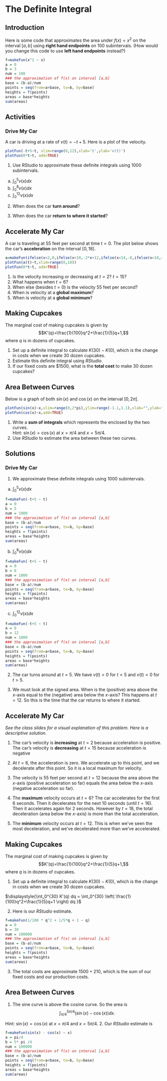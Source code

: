 # The Definite Integral

## Introduction

Here is some code that approximates the area under $f(x)=x^2$ on the interval $[a,b]$ using **right hand endpoints** on 100 subintervals. (How would you change this code to use **left hand endpoints** instead?)

```r
f=makeFun(x^2 ~ x)
a = 0
b = 3
num = 100
### the approximation of f(x) on interval [a,b]
base = (b-a)/num
points = seq(from=a+base, to=b, by=base)
heights = f(points)
areas = base*heights
sum(areas)
```

## Activities

### Drive My Car

A car is driving at a rate of $v(t)=-t+5$. Here is a plot of the velocity.

```r
plotFun(-t+5~t, xlim=range(0,12),xlab='t',ylab='v(t)')
plotFun(0*t~t, add=TRUE)
```


1. Use RStudio to approximate these definite integrals using 1000 subintervals.
  a. $\displaystyle{\int_0^5 v(x)dx}$
  b. $\displaystyle{\int_0^8 v(x)dx}$
  c. $\displaystyle{\int_0^{12} v(x)dx}$

2. When does the car **turn around**? 

3. When does the car **return to where it started**? 


## Accelerate My Car

A car is traveling at 55 feet per second at time $t=0$. The plot below shows the car's **acceleration** on the interval $[0,18]$.

```r
a=makeFun(ifelse(x<2,8,ifelse(x<10,-2*x+12,ifelse(x<14,-8,ifelse(x<18,4*x-64,8))))~x)
plotFun(a(t)~t,xlim=range(0,18))
plotFun(0*t~t, add=TRUE)
```

1. Is the velocity increasing or decreasing at $t=2$? $t=15$? 
2. What happens when $t=6$?
3. When else (besides $t=0$) is the velocity 55 feet per second?
4. When is velocity at a **global maximum**? 
5. When is velocity at a **global minimum**? 





## Making Cupcakes

The marginal cost of making cupcakes is given by $$K'(q)=\frac{1}{100}q^2+\frac{1}{5}q+1,$$ 
where $q$ is in dozens of cupcakes. 

1. Set up a definite integral to calculate $K(30)-K(0)$, which is the change in costs when we create 30 dozen cupcakes.
2. Estimate this definite integral using *RStudio*. 
3. If our fixed costs are \$1500, what is the **total cost** to make 30 dozen cupcakes? 

## Area Between Curves

Below is a graph of both $\sin(x)$ and $\cos(x)$ on the interval $[0,2\pi]$. 



```r
plotFun(sin(x)~x,xlim=range(0,2*pi),ylim=range(-1.1,1.1),xlab="",ylab="")
plotFun(cos(x)~x,add=TRUE)
```

1. Write a **sum of integrals** which represents the \emph{area} enclosed by the two curves.   
Hint: $\sin(x) = \cos(x)$ at $x=\pi/4$ and $x=5\pi/4$.
2. Use *RStudio* to estimate the area between these two curves.



## Solutions


### Drive My Car

1. We approximate these definite integrals using 1000 subintervals.
  a. $\displaystyle{\int_0^5 v(x)dx}$
  
```r
f=makeFun(-t+5 ~ t)
a = 0
b = 5
num = 1000
### the approximation of f(x) on interval [a,b]
base = (b-a)/num
points = seq(from=a+base, to=b, by=base)
heights = f(points)
areas = base*heights
sum(areas)
```  
  
  b. $\displaystyle{\int_0^8 v(x)dx}$
  
```r
f=makeFun(-t+5 ~ t)
a = 0
b = 8
num = 1000
### the approximation of f(x) on interval [a,b]
base = (b-a)/num
points = seq(from=a+base, to=b, by=base)
heights = f(points)
areas = base*heights
sum(areas)
```   
  c. $\displaystyle{\int_0^{12} v(x)dx}$


```r
f=makeFun(-t+5 ~ t)
a = 0
b = 12
num = 1000
### the approximation of f(x) on interval [a,b]
base = (b-a)/num
points = seq(from=a+base, to=b, by=base)
heights = f(points)
areas = base*heights
sum(areas)
``` 


2. The car turns around at $t=5$. We have $v(t) > 0$ for $t < 5$ and $v(t) < 0$ for $t > 5$. 

3. We must look at the signed area. When is the (positive) area above the $x$-axis equal to the (negative) area below the $x$-axis? This happens at $t=12$. So this is the time that the car returns to where it started.

## Accelerate My Car

*See the class slides for a visual explanation of this problem. Here is a descriptive solution.*

1. The car's velocity is **increasing** at $t=2$ because acceleration is positive. The car's velocity is **decreasing** at $t=15$ because acceleration is negative 

2. At $t=6$, the acceleration is zero. We accelerate up to this point, and we decelerate after this point. So it is a local maximum for velocity.
3. The velocity is 55 feet per second at $t=12$ because the area above the $x$-axis (positive acceleration so far) equals the area below the $x$-axis (negative acceleration so far).
4. The **maximum** velocity occurs at $t=6$? The car accelerates for the first 6 seconds. Then it decelerates for the next 10 seconds (until $t=16$). Then it accelerates again for 2 seconds. However by $t=18$, the total deceleration (area below the $x$-axis) is more than the total acceleration.
5. The **minimum** velocity occurs at $t=12$. This is when we've seen the most deceleration, and we've decelerated more than we've accelerated.



## Making Cupcakes

The marginal cost of making cupcakes is given by $$K'(q)=\frac{1}{100}q^2+\frac{1}{5}q+1,$$ 
where $q$ is in dozens of cupcakes. 

1. Set up a definite integral to calculate $K(30)-K(0)$, which is the change in costs when we create 30 dozen cupcakes.

$\displaystyle{\int_0^{30} K'(q) dq = \int_0^{30} \left( \frac{1}{100}q^2+\frac{1}{5}q+1 \right) dq }$

2. Here is our *RStudio* estimate. 

```r
f=makeFun(1/100 * q^2 + 1/5*q + 1 ~ q)
a = 0
b = 30
num = 100000
### the approximation of f(x) on interval [a,b]
base = (b-a)/num
points = seq(from=a+base, to=b, by=base)
heights = f(points)
areas = base*heights
sum(areas)
```

3. The total costs are approximate $1500+210$, which is the sum of our fixed costs and our production costs.

## Area Between Curves





1. The sine curve is above the cosine curve. So the area is
$$\displaystyle{\int_{\pi/4}^{5\pi/4} ( \sin(x) - \cos(x)) dx}.$$

  
Hint: $\sin(x) = \cos(x)$ at $x=\pi/4$ and $x=5\pi/4$.
2. Our *RStudio* estimate is

```r
f=makeFun(sin(x) - cos(x) ~ x)
a = pi/4
b = 5* pi /4
num = 100000
### the approximation of f(x) on interval [a,b]
base = (b-a)/num
points = seq(from=a+base, to=b, by=base)
heights = f(points)
areas = base*heights
sum(areas)
```


